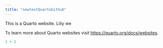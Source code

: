 ```yaml
---
title: "newtestQuartoGithub"
---
```


This is a Quarto website. Liliy we 


To learn more about Quarto websites visit <https://quarto.org/docs/websites>.

```r
1 + 1
```
